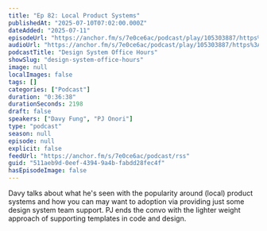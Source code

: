 ```yaml
---
title: "Ep 82: Local Product Systems"
publishedAt: "2025-07-10T07:02:00.000Z"
dateAdded: "2025-07-11"
episodeUrl: "https://anchor.fm/s/7e0ce6ac/podcast/play/105303887/https%3A%2F%2Fd3ctxlq1ktw2nl.cloudfront.net%2Fstaging%2F2025-6-10%2F9ef7cd8d-e6c0-2588-9e37-f31a2bdbdf47.mp3"
audioUrl: "https://anchor.fm/s/7e0ce6ac/podcast/play/105303887/https%3A%2F%2Fd3ctxlq1ktw2nl.cloudfront.net%2Fstaging%2F2025-6-10%2F9ef7cd8d-e6c0-2588-9e37-f31a2bdbdf47.mp3"
podcastTitle: "Design System Office Hours"
showSlug: "design-system-office-hours"
image: null
localImages: false
tags: []
categories: ["Podcast"]
duration: "0:36:38"
durationSeconds: 2198
draft: false
speakers: ["Davy Fung", "PJ Onori"]
type: "podcast"
season: null
episode: null
explicit: false
feedUrl: "https://anchor.fm/s/7e0ce6ac/podcast/rss"
guid: "511aeb9d-0eef-4394-9a4b-fabdd28fec4f"
hasEpisodeImage: false
---
```

Davy talks about what he's seen with the popularity around (local) product systems and how you can may want to adoption via providing just some design system team support. PJ ends the convo with the lighter weight approach of supporting templates in code and design.
